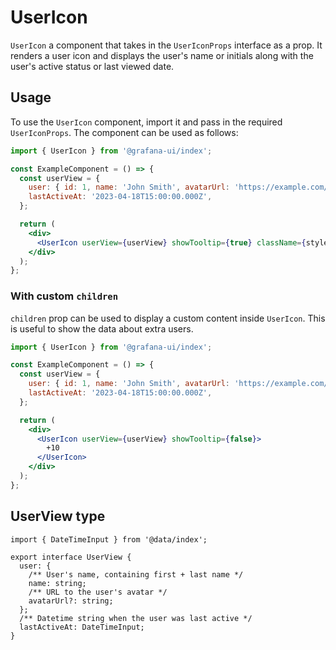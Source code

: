 
<Meta title="MDX|UserIcon" component={UserIcon} />

# UserIcon

`UserIcon` a component that takes in the `UserIconProps` interface as a prop. It renders a user icon and displays the user's name or initials along with the user's active status or last viewed date.

## Usage

To use the `UserIcon` component, import it and pass in the required `UserIconProps`. The component can be used as follows:

```jsx
import { UserIcon } from '@grafana-ui/index';

const ExampleComponent = () => {
  const userView = {
    user: { id: 1, name: 'John Smith', avatarUrl: 'https://example.com/avatar.png' },
    lastActiveAt: '2023-04-18T15:00:00.000Z',
  };

  return (
    <div>
      <UserIcon userView={userView} showTooltip={true} className={styles.custom} />
    </div>
  );
};
```

### With custom `children`

`children` prop can be used to display a custom content inside `UserIcon`. This is useful to show the data about extra users.

```jsx
import { UserIcon } from '@grafana-ui/index';

const ExampleComponent = () => {
  const userView = {
    user: { id: 1, name: 'John Smith', avatarUrl: 'https://example.com/avatar.png' },
    lastActiveAt: '2023-04-18T15:00:00.000Z',
  };

  return (
    <div>
      <UserIcon userView={userView} showTooltip={false}>
        +10
      </UserIcon>
    </div>
  );
};
```

<ArgTypes of={UserIcon} />

## UserView type

```tsx
import { DateTimeInput } from '@data/index';

export interface UserView {
  user: {
    /** User's name, containing first + last name */
    name: string;
    /** URL to the user's avatar */
    avatarUrl?: string;
  };
  /** Datetime string when the user was last active */
  lastActiveAt: DateTimeInput;
}
```
